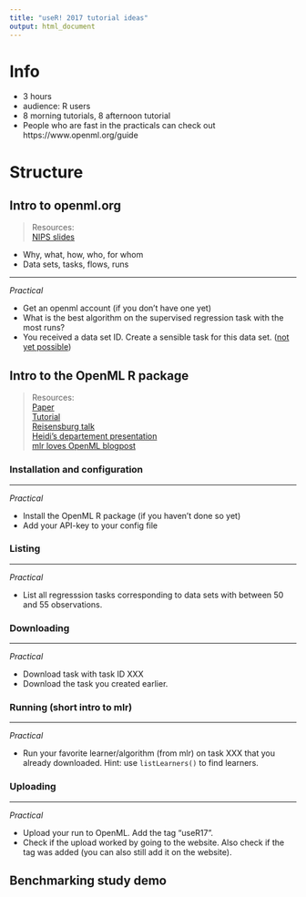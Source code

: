 ```yaml
---
title: "useR! 2017 tutorial ideas"
output: html_document
---
```



# Info

- 3 hours
- audience: R users
- 8 morning tutorials, 8 afternoon tutorial
- People who are fast in the practicals can check out https://www.openml.org/guide



# Structure

## Intro to openml.org 
> Resources:  
> [NIPS slides](https://github.com/openml/articles/blob/master/OpenML%20NIPS.pdf)

- Why, what, how, who, for whom
- Data sets, tasks, flows, runs


----

*Practical*

- Get an openml account (if you don't have one yet)    
- What is the best algorithm on the supervised regression task with the most runs? 
- You received a data set ID. Create a sensible task for this data set. ([not yet possible](https://github.com/openml/website/issues/96)) 

## Intro to the OpenML R package
> Resources:  
> [Paper](https://bitbucket.org/giuseppec/openml-r-paper/src)  
> [Tutorial](http://openml.github.io/openml-r/vignettes/OpenML.html)  
> [Reisensburg talk](https://bitbucket.org/giuseppec/openml-r-paper/src)  
> [Heidi's departement presentation](https://github.com/openml/articles/tree/master/slides/heidi_hittisau)  
> [mlr loves OpenML blogpost](http://mlr-org.github.io/mlr-loves-OpenML/)

### Installation and configuration

----

*Practical*

- Install the OpenML R package (if you haven't done so yet)
- Add your API-key to your config file



### Listing

----

*Practical*

- List all regresssion tasks corresponding to data sets with between 
  50 and 55 observations.

### Downloading

----

*Practical*

- Download task with task ID XXX
- Download the task you created earlier.

### Running (short intro to mlr)

----

*Practical*

- Run your favorite learner/algorithm (from mlr) on task XXX that you already downloaded.
Hint: use `listLearners()` to find learners.




### Uploading

----

*Practical*

- Upload your run to OpenML. Add the tag "useR17". 
- Check if the upload worked by going to the website. Also check if the tag was
  added (you can also still add it on the website). 
  

## Benchmarking study demo

